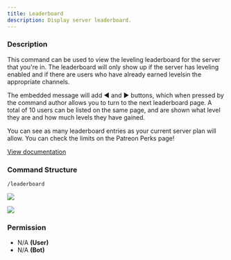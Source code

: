 ```yaml
---
title: Leaderboard
description: Display server leaderboard.
---
```


### Description

This command can be used to view the leveling leaderboard for the server that you're in. The leaderboard will only show
up if the server has leveling enabled and if there are users who have already earned levelsin the appropriate channels.

The embedded message will add ◀ and ▶ buttons, which when pressed by the command author allows you to turn to the next
leaderboard page. A total of 10 users can be listed on the same page, and are shown what level they are and how much
levels they have gained.

You can see as many leaderboard entries as your current server plan will allow. You can check the limits on the Patreon
Perks page!

[View documentation](/bot/information/patreon-perks)

### Command Structure

```
/leaderboard
```

![](https://i.imgur.com/yQM1gOm.png)

![](https://i.imgur.com/PxkNV8a.png)

### **Permission**

- N/A **(User)**
- N/A **(Bot)**
